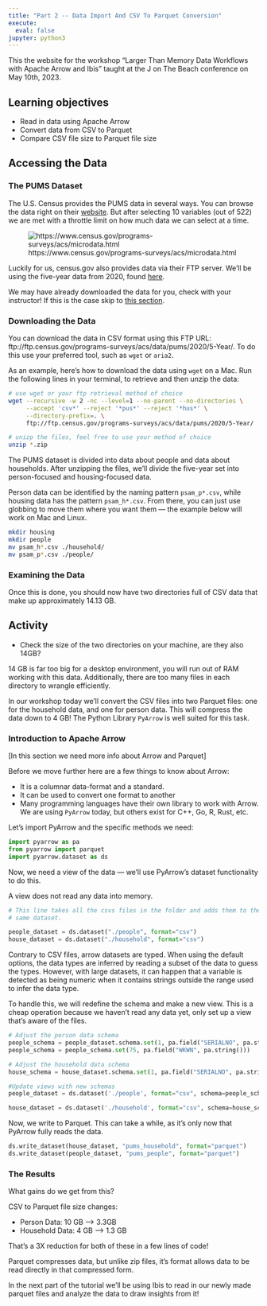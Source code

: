 ```yaml
---
title: "Part 2 -- Data Import And CSV To Parquet Conversion"
execute:
  eval: false
jupyter: python3
---
```


This the website for the workshop "Larger Than Memory Data Workflows
with Apache Arrow and Ibis" taught at the J on The Beach conference on
May 10th, 2023.


::: {.callout-tip}
## Learning objectives

* Read in data using Apache Arrow 
* Convert data from CSV to Parquet 
* Compare CSV file size to Parquet file size 
:::



## Accessing the Data 

### The PUMS Dataset

The U.S. Census provides the PUMS data in several ways. You can browse the data
right on their
[website](https://www.census.gov/programs-surveys/acs/microdata.html). But after
selecting 10 variables (out of 522) we are met with a throttle limit on how much
data we can select at a time.

![https://www.census.gov/programs-surveys/acs/microdata.html](./assets/img/pums_website.png)

Luckily for us, census.gov also provides data via their FTP server. We'll be
using the five-year data from 2020, found
[here](https://www2.census.gov/programs-surveys/acs/data/pums/2020/).

We may have already downloaded the data for you, check with your instructor! If
this is the case skip to [this section](#examining-the-data).

### Downloading the Data

You can download the data in CSV format using this FTP
URL: ftp://ftp.census.gov/programs-surveys/acs/data/pums/2020/5-Year/.
To do this use your preferred tool, such as `wget` or `aria2`.

As an example, here's how to download the data using `wget` on a Mac. Run the
following lines in your terminal, to retrieve and then unzip the data:

```bash
# use wget or your ftp retrieval method of choice 
wget --recursive -w 2 -nc --level=1 --no-parent --no-directories \
     --accept 'csv*' --reject '*pus*' --reject '*hus*' \
     --directory-prefix=. \
     ftp://ftp.census.gov/programs-surveys/acs/data/pums/2020/5-Year/

# unizp the files, feel free to use your method of choice 
unzip *.zip
```

The PUMS dataset is divided into data about people and data about households.
After unzipping the files, we’ll divide the five-year set into person-focused
and housing-focused data.

Person data can be identified by the naming pattern `psam_p*.csv`, while housing
data has the pattern `psam_h*.csv`. From there, you can just use globbing to move
them where you want them — the example below will work on Mac and Linux.

```bash
mkdir housing
mkdir people
mv psam_h*.csv ./household/
mv psam_p*.csv ./people/
```

### Examining the Data 

Once this is done, you should now have two directories full of CSV data that make up approximately 14.13 GB. 

::: {.callout-note}
## Activity

 - Check the size of the two directories on your machine, are they also 14GB? 
:::

14 GB is far too big for a desktop environment, you will run out of RAM working with this data.
Additionally, there are too many files in each directory to wrangle efficiently.  

In our workshop today we'll convert the CSV files into two Parquet files: one
for the household data, and one for person data. This will compress the data
down to 4 GB! The Python Library `PyArrow` is well suited for this task.

### Introduction to Apache Arrow 

[In this section we need more info about Arrow and Parquet]

Before we move further here are a few things to know about Arrow: 

- It is a columnar data-format and a standard.
- It can be used to convert one format to another
- Many programming languages have their own library to work with Arrow. We are
  using `PyArrow` today, but others exist for C++, Go, R, Rust, etc.

Let's import PyArrow and the specific methods we need:

```python
import pyarrow as pa
from pyarrow import parquet
import pyarrow.dataset as ds
```

Now, we need a view of the data — we’ll use PyArrow’s dataset functionality to do this. 

A view does not read any data into memory.

```python
# This line takes all the csvs files in the folder and adds them to the
# same dataset.

people_dataset = ds.dataset("./people", format="csv")
house_dataset = ds.dataset("./household", format="csv")
```

Contrary to CSV files, arrow datasets are typed. When using the default options,
the data types are inferred by reading a subset of the data to guess the types.
However, with large datasets, it can happen that a variable is detected as being
numeric when it contains strings outside the range used to infer the data type.

To handle this, we will redefine the schema and make a new view. This is a cheap
operation because we haven’t read any data yet, only set up a view that’s aware
of the files.

```python
# Adjust the person data schema   
people_schema = people_dataset.schema.set(1, pa.field("SERIALNO", pa.string()))
people_schema = people_schema.set(75, pa.field("WKWN", pa.string()))

# Adjust the household data schema 
house_schema = house_dataset.schema.set(1, pa.field("SERIALNO", pa.string()))

#Update views with new schemas 
people_dataset = ds.dataset('./people', format="csv", schema=people_schema)

house_dataset = ds.dataset('./household', format="csv", schema=house_schema)
```

Now, we write to Parquet. This can take a while, as it’s only now that PyArrow fully reads the data.

```python

ds.write_dataset(house_dataset, "pums_household", format="parquet")
ds.write_dataset(people_dataset, "pums_people", format="parquet")

```

### The Results 

What gains do we get from this? 

CSV to Parquet file size changes: 

- Person Data: 
    10 GB -->  3.3GB
- Household Data: 
    4 GB --> 1.3 GB

That's a 3X reduction for both of these in a few lines of code! 

Parquet compresses data, but unlike zip files, it's format allows data to be read directly in that compressed form. 

In the next part of the tutorial we'll be using Ibis to read in our newly made parquet files and analyze the data to draw insights from it! 
